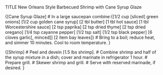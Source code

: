 TITLE New Orleans Style Barbecued Shrimp with Cane Syrup Glaze


{[Cane Syrup Glaze]
# In a large saucepan combine:{[1/2 cup [sliced] green onions] [1/2 cup golden cane syrup]  [2 tbl butter] [1 tbl hot sauce]  [1 tbl Worcestershire sauce] [2 tsp paprika] [2 tsp dried thyme] [2 tsp dried oregano] [1/4 tsp cayanne pepper] [1/2 tsp salt] [1/2 tsp black pepper] [6 cloves garlic[, minced]] [2 item bay leaves]}
# Bring to a boil; reduce heat, and simmer 10 minutes. Cool to room temperature.
}

{[Shrimp]
# Peel and devein [1.5 lbs shrimp].
# Combine shrimp and half of the syrup mixture in a dish; cover and marinate in refrigerator 1 hour.
# Prepare grill.
# Skewer shrimp and grill.
# Serve with reserved marinade, if desired.
}
